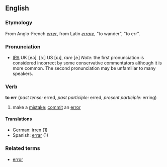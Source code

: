 ==English==
===Etymology===
From Anglo-French ''[[errer]]'', from Latin ''[[errare]]'', "to wander", "to err".
===Pronunciation===
* [[IPA]] UK [eə], [ɜː] US [ɛɹ], ''rare'' [ɝ] ''Note:'' the first pronunciation is considered incorrect by some conservative commentators although it is more common. The second pronunciation may be unfamiliar to many speakers.
===Verb===
'''to err''' (''past tense:'' erred, ''past participle:'' erred, ''present participle:'' erring)
#make a [[mistake]]; [[commit]] an [[error]]
====Translations====
*German: [[irren]] (1)
*Spanish: [[errar]] (1)
===Related terms===
*[[error]]